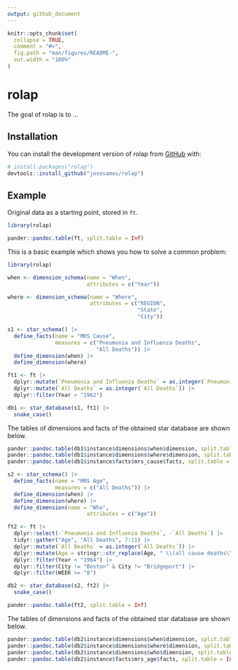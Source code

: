 ```yaml
---
output: github_document
---
```


<!-- README.md is generated from README.Rmd. Please edit that file -->

```r
knitr::opts_chunk$set(
  collapse = TRUE,
  comment = "#>",
  fig.path = "man/figures/README-",
  out.width = "100%"
)
```

# rolap

<!-- badges: start -->
<!-- badges: end -->

The goal of rolap is to ...

## Installation

You can install the development version of rolap from [GitHub](https://github.com/) with:

``` r
# install.packages("rolap")
devtools::install_github("josesamos/rolap")
```

## Example

Original data as a starting point, stored in `ft`.

```r
library(rolap)
```

```r
pander::pandoc.table(ft, split.table = Inf)
```

This is a basic example which shows you how to solve a common problem:

```r
library(rolap)

when <- dimension_schema(name = "When",
                         attributes = c("Year"))

where <- dimension_schema(name = "Where",
                          attributes = c("REGION",
                                         "State",
                                         "City"))

s1 <- star_schema() |>
  define_facts(name = "MRS Cause",
               measures = c("Pneumonia and Influenza Deaths",
                            "All Deaths")) |>
  define_dimension(when) |>
  define_dimension(where)

ft1 <- ft |>
  dplyr::mutate(`Pneumonia and Influenza Deaths` = as.integer(`Pneumonia and Influenza Deaths`)) |>
  dplyr::mutate(`All Deaths` = as.integer(`All Deaths`)) |>
  dplyr::filter(Year > "1962")

db1 <- star_database(s1, ft1) |>
  snake_case()
```

The tables of dimensions and facts of the obtained star database are shown below.

```r
pander::pandoc.table(db1$instance$dimensions$when$dimension, split.table = Inf)
pander::pandoc.table(db1$instance$dimensions$where$dimension, split.table = Inf)
pander::pandoc.table(db1$instance$facts$mrs_cause$facts, split.table = Inf)
```

```r

s2 <- star_schema() |>
  define_facts(name = "MRS Age",
               measures = c("All Deaths")) |>
  define_dimension(when) |>
  define_dimension(where) |>
  define_dimension(name = "Who",
                         attributes = c("Age"))

ft2 <- ft |>
  dplyr::select(-`Pneumonia and Influenza Deaths`, -`All Deaths`) |>
  tidyr::gather("Age", "All Deaths", 7:11) |>
  dplyr::mutate(`All Deaths` = as.integer(`All Deaths`)) |>
  dplyr::mutate(Age = stringr::str_replace(Age, " \\(all cause deaths\\)", "")) |>
  dplyr::filter(Year < "1964") |>
  dplyr::filter(City != "Boston" & City != "Bridgeport") |>
  dplyr::filter(WEEK >= "8")

db2 <- star_database(s2, ft2) |>
  snake_case()
```


```r
pander::pandoc.table(ft2, split.table = Inf)
```

The tables of dimensions and facts of the obtained star database are shown below.

```r
pander::pandoc.table(db2$instance$dimensions$when$dimension, split.table = Inf)
pander::pandoc.table(db2$instance$dimensions$where$dimension, split.table = Inf)
pander::pandoc.table(db2$instance$dimensions$who$dimension, split.table = Inf)
pander::pandoc.table(db2$instance$facts$mrs_age$facts, split.table = Inf)
```
